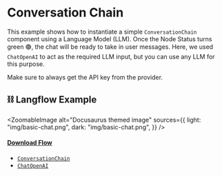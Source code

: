 
# Conversation Chain

This example shows how to instantiate a simple `ConversationChain` component using a Language Model (LLM). Once the Node Status turns green 🟢, the chat will be ready to take in user messages. Here, we used `ChatOpenAI` to act as the required LLM input, but you can use any LLM for this purpose.

<Admonition type="info">

Make sure to always get the API key from the provider.

</Admonition>

## ⛓️ Langflow Example


<ZoomableImage
  alt="Docusaurus themed image"
  sources={{
    light: "img/basic-chat.png",
    dark: "img/basic-chat.png",
  }}
/>

#### <a target="\_blank" href="json_files/Basic_Chat.json" download>Download Flow</a>

<Admonition type="note" title="LangChain Components 🦜🔗">

- [`ConversationChain`](https://python.langchain.com/docs/modules/chains/)
- [`ChatOpenAI`](https://python.langchain.com/docs/modules/model_io/models/chat/integrations/openai)

</Admonition>
